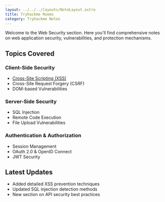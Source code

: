 ```yaml
---
layout: ../../../layouts/NoteLayout.astro
title: Tryhackme Rooms
category: Tryhackme Notes
---
```


Welcome to the Web Security section. Here you'll find comprehensive notes on web application security, vulnerabilities, and protection mechanisms.

## Topics Covered

### Client-Side Security
- [Cross-Site Scripting (XSS)](/notes/categories/web-security/xss)
- Cross-Site Request Forgery (CSRF)
- DOM-based Vulnerabilities

### Server-Side Security
- SQL Injection
- Remote Code Execution
- File Upload Vulnerabilities

### Authentication & Authorization
- Session Management
- OAuth 2.0 & OpenID Connect
- JWT Security

## Latest Updates

- Added detailed XSS prevention techniques
- Updated SQL injection detection methods
- New section on API security best practices